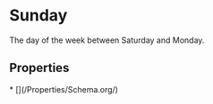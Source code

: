   
# Sunday

The day of the week between Saturday and Monday.

## Properties

<Grid>
* [](/Properties/Schema.org/)
</Grid>

